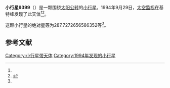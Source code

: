 {{Infobox planet
| bgcolour = #FFFFC0
| name = 9399 Pesch
| symbol = 
| image = 
| caption = 
| discovery = yes
| discovery_ref = 
| discoverer = [[太空监视|太空监视]]
| discovery_site = [[基特峰|基特峰]] 
| discovered = 1994年9月29日
| designations = yes
| mp_name = 
| named_after = 
| alt_names = 1994 ST12/ 1997 GX12
| mp_category = [[主带小行星|主带小行星]]
| orbit_ref = <ref name="a">[http://ssd.jpl.nasa.gov/sbdb.cgi?sstr=9399 9399 Pesch] {{Wayback|url=http://ssd.jpl.nasa.gov/sbdb.cgi?sstr=9399 |date=20140902022707 }}，小行星數據庫瀏覽器（JPL Small-Body Database Browser）－[[美国国家航空航天局|美国国家航空航天局]]喷气推进实验室</ref>
| epoch = 2456400.5 (2013年4月18日更新)
| aphelion = {{convert|2.996277982260549|AU|km|3|abbr=on|lk=out}}
| perihelion = {{convert|2.186033268931011|AU|km|3|abbr=on}}
| semimajor = {{convert|2.59115562559578|AU|km|3|abbr=on}}
| eccentricity = 0.156348138
| period = 1523.486721 [[日|日]]<br />4.17[[儒略年|儒略年]]
| avg_speed = 
| inclination = 3.762659831912382
| asc_node = 28.37711837389537
| mean_anomaly = 
| arg_peri = 287.7272656586352
| satellites = 
| physical_characteristics = yes
| dimensions = 
| mass = 
| density = 
| surface_grav = 
| escape_velocity = 
| sidereal_day = 
| axial_tilt = 
| pole_ecliptic_lat = 
| pole_ecliptic_lon = 
| albedo = 
| temperatures= 
| temp_name1 = 
| mean_temp_1 = 
| max_temp_1 = 
| temp_name2 = 
| max_temp_2 = 
| spectral_type = 
| abs_magnitude = 287.7272656586352
}}

'''小行星9399'''（{{lang-en|9399 Pesch}}）是一颗围绕[[太阳|太阳]][[公转|公转]]的[[小行星|小行星]]。1994年9月29日，[[太空监视|太空监视]]在基特峰发现了此天体<ref name="a" /><ref>{{cite news|title=小行星列表|url=http://cfa-www.harvard.edu/iau/lists/NumberedMPs.txt|accessdate=2013-07-08|newspaper=哈佛大学|archive-date=2008-05-17|archive-url=https://web.archive.org/web/20080517010638/http://cfa-www.harvard.edu/iau/lists/NumberedMPs.txt|dead-url=no}}</ref>。

这颗小行星的[[绝对星等|绝对星等]]为287.7272656586352等<ref name="a" />。

==参考文献==
{{reflist}}
{{Minor Planet Number|[[小行星9398|小行星9398]]|[[小行星9400|小行星9400]]}}

{{小天体}}

[[Category:小行星带天体|Category:小行星带天体]]
[[Category:1994年发现的小行星|Category:1994年发现的小行星]]

{{asteroid-stub}}